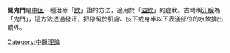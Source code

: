 {{Unreferenced|time=2022-01-12T10:28:40+00:00}}
{{medical}}
'''開鬼門'''是[[中医|中医]]一種治療「[[飲|飲]]」證的方法，適用於「[[溢飲|溢飲]]」的症狀。古時稱[[汗腺|汗腺]]為「鬼門」，這方法透過發汗，把停留於肌膚、皮下或身半以下表淺部位的水飲排出體外。



[[Category:中醫理論|Category:中醫理論]]